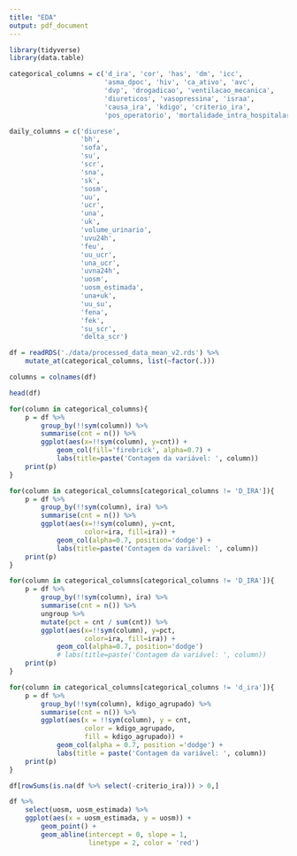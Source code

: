 ```yaml
---
title: "EDA"
output: pdf_document
---
```


```r
library(tidyverse)
library(data.table)
```

```r
categorical_columns = c('d_ira', 'cor', 'has', 'dm', 'icc',
                        'asma_dpoc', 'hiv', 'ca_ativo', 'avc', 
                        'dvp', 'drogadicao', 'ventilacao_mecanica',
                        'diureticos', 'vasopressina', 'israa',
                        'causa_ira', 'kdigo', 'criterio_ira',
                        'pos_operatorio', 'mortalidade_intra_hospitalar')

daily_columns = c('diurese',
                  'bh',
                  'sofa',
                  'su',
                  'scr',
                  'sna',
                  'sk',
                  'sosm',
                  'uu',
                  'ucr',
                  'una',
                  'uk',
                  'volume_urinario',
                  'uvu24h',
                  'feu',
                  'uu_ucr',
                  'una_ucr',
                  'uvna24h',
                  'uosm',
                  'uosm_estimada',
                  'una+uk',
                  'uu_su',
                  'fena',
                  'fek',
                  'su_scr',
                  'delta_scr')
```


```r
df = readRDS('./data/processed_data_mean_v2.rds') %>%
    mutate_at(categorical_columns, list(~factor(.)))

columns = colnames(df)

head(df)
```


```r
for(column in categorical_columns){
    p = df %>%
        group_by(!!sym(column)) %>%
        summarise(cnt = n()) %>%
        ggplot(aes(x=!!sym(column), y=cnt)) + 
            geom_col(fill='firebrick', alpha=0.7) + 
            labs(title=paste('Contagem da variável: ', column))
    print(p)
}
```


```r
for(column in categorical_columns[categorical_columns != 'D_IRA']){
    p = df %>%
        group_by(!!sym(column), ira) %>%
        summarise(cnt = n()) %>%
        ggplot(aes(x=!!sym(column), y=cnt,
                   color=ira, fill=ira)) + 
            geom_col(alpha=0.7, position='dodge') + 
            labs(title=paste('Contagem da variável: ', column))
    print(p)
}
```


```r
for(column in categorical_columns[categorical_columns != 'D_IRA']){
    p = df %>%
        group_by(!!sym(column), ira) %>%
        summarise(cnt = n()) %>%
        ungroup %>%
        mutate(pct = cnt / sum(cnt)) %>%
        ggplot(aes(x=!!sym(column), y=pct,
                   color=ira, fill=ira)) + 
            geom_col(alpha=0.7, position='dodge') 
            # labs(title=paste('Contagem da variável: ', column))
    print(p)
}
```


```r
for(column in categorical_columns[categorical_columns != 'd_ira']){
    p = df %>%
        group_by(!!sym(column), kdigo_agrupado) %>%
        summarise(cnt = n()) %>%
        ggplot(aes(x = !!sym(column), y = cnt,
                   color = kdigo_agrupado, 
                   fill = kdigo_agrupado)) + 
            geom_col(alpha = 0.7, position ='dodge') + 
            labs(title = paste('Contagem da variável: ', column))
    print(p)
}
```


```r
df[rowSums(is.na(df %>% select(-criterio_ira))) > 0,]
```

```r
df %>%
    select(uosm, uosm_estimada) %>%
    ggplot(aes(x = uosm_estimada, y = uosm)) + 
        geom_point() + 
        geom_abline(intercept = 0, slope = 1,
                    linetype = 2, color = 'red')
```

```r

```

